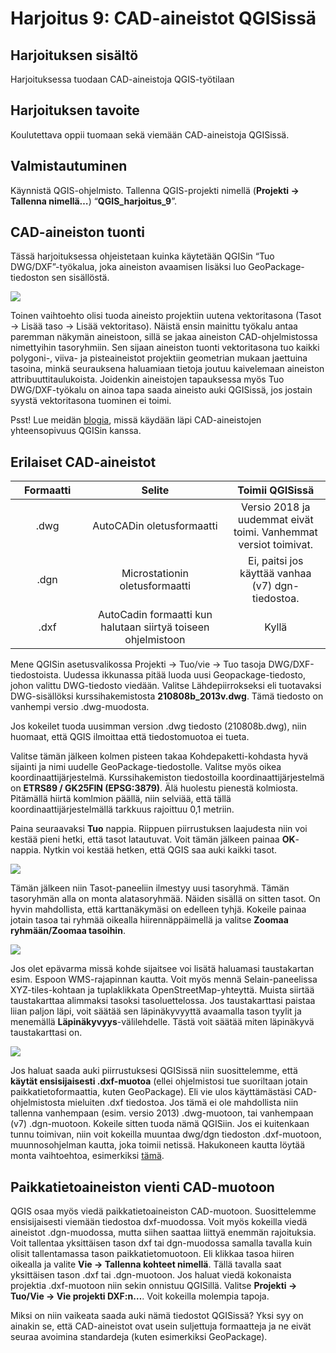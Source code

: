 # Harjoitus 9: CAD-aineistot QGISissä

## Harjoituksen sisältö

Harjoituksessa tuodaan CAD-aineistoja QGIS-työtilaan

## Harjoituksen tavoite

Koulutettava oppii tuomaan sekä viemään CAD-aineistoja QGISissä.

## Valmistautuminen

Käynnistä QGIS-ohjelmisto. Tallenna QGIS-projekti nimellä (**Projekti → Tallenna nimellä…**) “**QGIS_harjoitus_9**”.

## CAD-aineiston tuonti

Tässä harjoituksessa ohjeistetaan kuinka käytetään QGISin "Tuo DWG/DXF”-työkalua, joka aineiston avaamisen lisäksi luo GeoPackage-tiedoston sen sisällöstä. 

![](img/harjoitus_10/image1.png)

Toinen vaihtoehto olisi tuoda aineisto projektiin uutena vektoritasona (Tasot -> Lisää taso -> Lisää vektoritaso). Näistä ensin mainittu työkalu antaa paremman näkymän aineistoon, sillä se jakaa aineiston CAD-ohjelmistossa nimettyihin tasoryhmiin. Sen sijaan aineiston tuonti vektoritasona tuo kaikki polygoni-, viiva- ja pisteaineistot projektiin geometrian mukaan jaettuina tasoina, minkä seurauksena haluamiaan tietoja joutuu kaivelemaan aineiston attribuuttitaulukoista. Joidenkin aineistojen tapauksessa myös Tuo DWG/DXF-työkalu on ainoa tapa saada aineisto auki QGISissä, jos jostain syystä vektoritasona tuominen ei toimi.

:::hint-box
Psst! Lue meidän [blogia](https://www.gispo.fi/blogi/cad-aineistot-ja-qgis/), missä käydään läpi CAD-aineistojen yhteensopivuus QGISin kanssa.
:::

## Erilaiset CAD-aineistot

|Formaatti|Selite|Toimii QGISissä| 
|:-------:|:---------------:|:----------:| 
| .dwg | AutoCADin oletusformaatti |Versio 2018 ja uudemmat eivät toimi. Vanhemmat versiot toimivat.| 
| .dgn | Microstationin oletusformaatti | Ei, paitsi jos käyttää vanhaa (v7) dgn-tiedostoa.| 
| .dxf | AutoCadin formaatti kun halutaan siirtyä toiseen ohjelmistoon  |Kyllä| 

Mene QGISin asetusvalikossa Projekti -> Tuo/vie -> Tuo tasoja DWG/DXF-tiedostoista. 
Uudessa ikkunassa pitää luoda uusi Geopackage-tiedosto, johon valittu DWG-tiedosto viedään. Valitse Lähdepiirrokseksi eli tuotavaksi DWG-sisällöksi kurssihakemistosta **210808b_2013v.dwg**. Tämä tiedosto on vanhempi versio .dwg-muodosta. 

::: hint-box
Jos kokeilet tuoda uusimman version .dwg tiedosto (210808b.dwg), niin huomaat, että QGIS ilmoittaa että tiedostomuotoa ei tueta.
:::

Valitse tämän jälkeen kolmen pisteen takaa Kohdepaketti-kohdasta hyvä sijainti ja nimi uudelle GeoPackage-tiedostolle. Valitse myös oikea koordinaattijärjestelmä. Kurssihakemiston tiedostoilla koordinaattijärjestelmä on **ETRS89 / GK25FIN (EPSG:3879)**. Älä huolestu pienestä kolmiosta. Pitämällä hiirtä komlmion päällä, niin selviää, että tällä koordinaattijärjestelmällä tarkkuus rajoittuu 0,1 metriin. 

Paina seuraavaksi **Tuo** nappia. Riippuen piirrustuksen laajudesta niin voi kestää pieni hetki, että tasot latautuvat. Voit tämän jälkeen painaa **OK**-nappia. Nytkin voi kestää hetken, että QGIS saa auki kaikki tasot. 

![](img/harjoitus_10/image2.png)

Tämän jälkeen niin Tasot-paneeliin ilmestyy uusi tasoryhmä. Tämän tasoryhmän alla on monta alatasoryhmää. Näiden sisällä on sitten tasot. On hyvin mahdollista, että karttanäkymäsi on edelleen tyhjä. Kokeile painaa jotain tasoa tai ryhmää oikealla hiirennäppäimellä ja valitse **Zoomaa ryhmään/Zoomaa tasoihin**. 

![](img/harjoitus_10/image3.png)

Jos olet epävarma missä kohde sijaitsee voi lisätä haluamasi taustakartan esim. Espoon WMS-rajapinnan kautta. Voit myös mennä Selain-paneelissa XYZ-tiles-kohtaan ja tuplaklikkata OpenStreetMap-yhteyttä. Muista siirtää taustakarttaa alimmaksi tasoksi tasoluettelossa. Jos taustakarttasi paistaa liian paljon läpi, voit säätää sen läpinäkyvyyttä avaamalla tason tyylit ja menemällä **Läpinäkyvyys**-välilehdelle. Tästä voit säätää miten läpinäkyvä taustakarttasi on.

![](img/harjoitus_10/image4.png)

::: hint-box
Jos haluat saada auki piirrustuksesi QGISissä niin suosittelemme, että **käytät ensisijaisesti .dxf-muotoa** (ellei ohjelmistosi tue suoriltaan jotain paikkatietoformaattia, kuten GeoPackage). Eli vie ulos käyttämästäsi CAD-ohjelmistosta mieluiten .dxf tiedostoa. Jos tämä ei ole mahdollista niin tallenna vanhempaan (esim. versio 2013) .dwg-muotoon, tai vanhempaan (v7) .dgn-muotoon. Kokeile sitten tuoda nämä QGISiin. Jos ei kuitenkaan tunnu toimivan, niin voit kokeilla muuntaa dwg/dgn tiedoston .dxf-muotoon, muunnosohjelman kautta, joka toimii netissä. Hakukoneen kautta löytää monta vaihtoehtoa, esimerkiksi [tämä](https://cloudconvert.com/dwg-to-dxf). 
:::

## Paikkatietoaineiston vienti CAD-muotoon

QGIS osaa myös viedä paikkatietoaineiston CAD-muotoon. Suosittelemme ensisijaisesti viemään tiedostoa dxf-muodossa. Voit myös kokeilla viedä aineistot .dgn-muodossa, mutta siihen saattaa liittyä enemmän rajoituksia. Voit tallentaa yksittäisen tason dxf tai dgn-muodossa samalla tavalla kuin olisit tallentamassa tason paikkatietomuotoon. Eli klikkaa tasoa hiiren oikealla ja valite **Vie -> Tallenna kohteet nimellä**. Tällä tavalla saat yksittäisen tason .dxf tai .dgn-muotoon. Jos haluat viedä kokonaista projektia .dxf-muotoon niin sekin onnistuu QGISillä. Valitse **Projekti -> Tuo/Vie -> Vie projekti DXF:n...**. Voit kokeilla molempia tapoja.

::: hint-box
Miksi on niin vaikeata saada auki nämä tiedostot QGISissä? Yksi syy on ainakin se, että CAD-aineistot ovat usein suljettuja formaatteja ja ne eivät seuraa avoimina standardeja (kuten esimerkiksi GeoPackage).
:::




